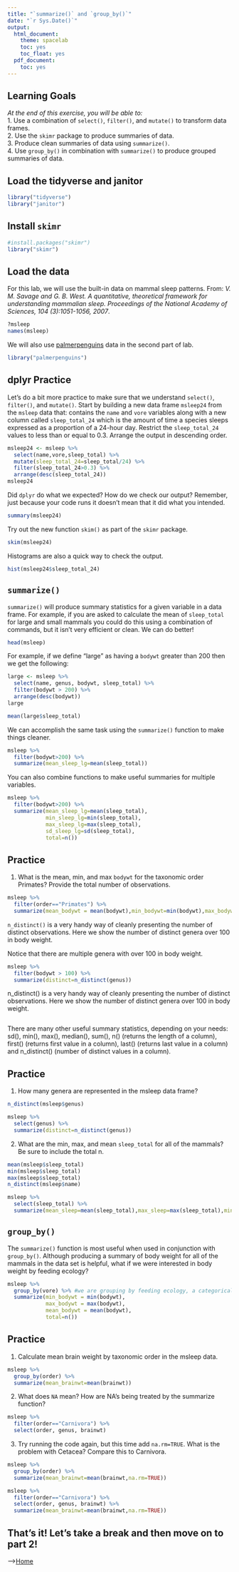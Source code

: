 ```yaml
---
title: "`summarize()` and `group_by()`"
date: "`r Sys.Date()`"
output:
  html_document:
    theme: spacelab
    toc: yes
    toc_float: yes
  pdf_document:
    toc: yes
---
```


## Learning Goals
*At the end of this exercise, you will be able to:*    
1. Use a combination of `select()`, `filter()`, and `mutate()` to transform data frames.  
2. Use the `skimr` package to produce summaries of data.  
3. Produce clean summaries of data using `summarize()`.  
4. Use `group_by()` in combination with `summarize()` to produce grouped summaries of data.  

## Load the tidyverse and janitor
```r
library("tidyverse")
library("janitor")
```

## Install `skimr`
```r
#install.packages("skimr")
library("skimr")
```

## Load the data
For this lab, we will use the built-in data on mammal sleep patterns. From: _V. M. Savage and G. B. West. A quantitative, theoretical framework for understanding mammalian sleep. Proceedings of the National Academy of Sciences, 104 (3):1051-1056, 2007_.
```r
?msleep
names(msleep)
```

We will also use [palmerpenguins](https://allisonhorst.github.io/palmerpenguins/articles/intro.html) data in the second part of lab.
```r
library("palmerpenguins")
```

## dplyr Practice
Let's do a bit more practice to make sure that we understand `select()`, `filter()`, and `mutate()`. Start by building a new data frame `msleep24` from the `msleep` data that: contains the `name` and `vore` variables along with a new column called `sleep_total_24` which is the amount of time a species sleeps expressed as a proportion of a 24-hour day. Restrict the `sleep_total_24` values to less than or equal to 0.3. Arrange the output in descending order.  
```r
msleep24 <- msleep %>%
  select(name,vore,sleep_total) %>%
  mutate(sleep_total_24=sleep_total/24) %>%
  filter(sleep_total_24>0.3) %>%
  arrange(desc(sleep_total_24))
msleep24
```

Did `dplyr` do what we expected? How do we check our output? Remember, just because your code runs it doesn't mean that it did what you intended.
```r
summary(msleep24)
```

Try out the new function `skim()` as part of the `skimr` package.
```r
skim(msleep24)
```

Histograms are also a quick way to check the output.
```r
hist(msleep24$sleep_total_24)
```

## `summarize()`
`summarize()` will produce summary statistics for a given variable in a data frame. For example, if you are asked to calculate the mean of `sleep_total` for large and small mammals you could do this using a combination of commands, but it isn't very efficient or clean. We can do better!  
```r
head(msleep)
```

For example, if we define "large" as having a `bodywt` greater than 200 then we get the following:
```r
large <- msleep %>% 
  select(name, genus, bodywt, sleep_total) %>% 
  filter(bodywt > 200) %>% 
  arrange(desc(bodywt))
large
```

```r
mean(large$sleep_total)
```

We can accomplish the same task using the `summarize()` function to make things cleaner.
```r
msleep %>% 
  filter(bodywt>200) %>% 
  summarize(mean_sleep_lg=mean(sleep_total))
```

You can also combine functions to make useful summaries for multiple variables.
```r
msleep %>% 
  filter(bodywt>200) %>% 
  summarize(mean_sleep_lg=mean(sleep_total),
            min_sleep_lg=min(sleep_total),
            max_sleep_lg=max(sleep_total),
            sd_sleep_lg=sd(sleep_total),
            total=n())
```

## Practice
1. What is the mean, min, and max `bodywt` for the taxonomic order Primates? Provide the total number of observations.
```r
msleep %>%
  filter(order=="Primates") %>%
  summarize(mean_bodywt = mean(bodywt),min_bodywt=min(bodywt),max_bodywt=max(bodywt), n=n())
```

`n_distinct()` is a very handy way of cleanly presenting the number of distinct observations. Here we show the number of distinct genera over 100 in body weight.  

Notice that there are multiple genera with over 100 in body weight.
```r
msleep %>% 
  filter(bodywt > 100) %>%
  summarize(distinct=n_distinct(genus))
```

n_distinct() is a very handy way of cleanly presenting the number of distinct observations. Here we show the number of distinct genera over 100 in body weight.
```r

```

There are many other useful summary statistics, depending on your needs: sd(), min(), max(), median(), sum(), n() (returns the length of a column), first() (returns first value in a column), last() (returns last value in a column) and n_distinct() (number of distinct values in a column).

## Practice
1. How many genera are represented in the msleep data frame?
```r
n_distinct(msleep$genus)
```

```r
msleep %>%
  select(genus) %>%
  summarize(distinct=n_distinct(genus))
```

2. What are the min, max, and mean `sleep_total` for all of the mammals? Be sure to include the total n.
```r
mean(msleep$sleep_total)
min(msleep$sleep_total)
max(msleep$sleep_total)
n_distinct(msleep$name)
```
```r
msleep %>%
  select(sleep_total) %>%
  summarize(mean_sleep=mean(sleep_total),max_sleep=max(sleep_total),min_sleep=min(sleep_total),n=n())
```


## `group_by()`
The `summarize()` function is most useful when used in conjunction with `group_by()`. Although producing a summary of body weight for all of the mammals in the data set is helpful, what if we were interested in body weight by feeding ecology?
```r
msleep %>%
  group_by(vore) %>% #we are grouping by feeding ecology, a categorical variable
  summarize(min_bodywt = min(bodywt),
            max_bodywt = max(bodywt),
            mean_bodywt = mean(bodywt),
            total=n())
```

## Practice
1. Calculate mean brain weight by taxonomic order in the msleep data.
```r
msleep %>%
  group_by(order) %>%
  summarize(mean_brainwt=mean(brainwt))
```

2. What does `NA` mean? How are NA's being treated by the summarize function?
```r
msleep %>% 
  filter(order=="Carnivora") %>% 
  select(order, genus, brainwt)
```

3. Try running the code again, but this time add `na.rm=TRUE`. What is the problem with Cetacea? Compare this to Carnivora. 
```r
msleep %>%
  group_by(order) %>%
  summarize(mean_brainwt=mean(brainwt,na.rm=TRUE))
```

```r
msleep %>% 
  filter(order=="Carnivora") %>% 
  select(order, genus, brainwt) %>%
  summarize(mean_brainwt=mean(brainwt,na.rm=TRUE))
```

## That's it! Let's take a break and then move on to part 2! 

-->[Home](https://jmledford3115.github.io/datascibiol/)  